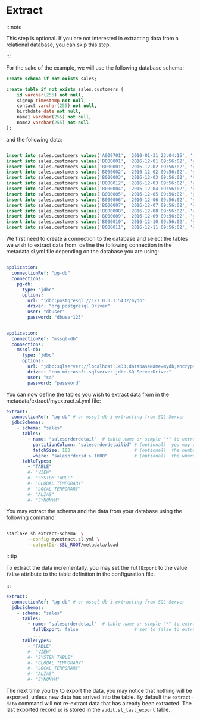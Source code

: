 # Extract



:::note

This step is optional. If you are not interested in extracting data from a relational database, you can skip this step.

:::

For the sake of the example, we will use the following database schema:

```sql
create schema if not exists sales;

create table if not exists sales.customers (
    id varchar(255) not null,
    signup timestamp not null,
    contact varchar(255) not null,
    birthdate date not null,
    name1 varchar(255) not null,
    name2 varchar(255) not null
);

```


and the following data:

```sql

insert into sales.customers values('A009701', '2010-01-31 23:04:15', 'me@home.com', '1980-10-14', 'Donald', 'Obama');
insert into sales.customers values('B000001', '2016-12-01 09:56:02', 'you@land.com', '1980-10-14', 'Barack', 'Trump');
insert into sales.customers values('B000001', '2016-12-02 09:56:02', 'you@land.com', '1980-10-14', 'Barack', 'Trump');
insert into sales.customers values('B000002', '2016-12-02 09:56:02', 'you@land.com', '1980-10-14', 'Barack', 'Trump');
insert into sales.customers values('B000003', '2016-12-03 09:56:02', 'you@land.com', '1980-10-14', 'Barack', 'Trump');
insert into sales.customers values('B000012', '2016-12-03 09:56:02', 'you@land.com', '1980-10-14', 'Barack', 'Trump');
insert into sales.customers values('B000004', '2016-12-04 09:56:02', 'you@land.com', '1980-10-14', 'Barack', 'Trump');
insert into sales.customers values('B000005', '2016-12-05 09:56:02', 'you@land.com', '1980-10-14', 'Barack', 'Trump');
insert into sales.customers values('B000006', '2016-12-06 09:56:02', 'you@land.com', '1980-10-14', 'Barack', 'Trump');
insert into sales.customers values('B000007', '2016-12-07 09:56:02', 'you@land.com', '1980-10-14', 'Barack', 'Trump');
insert into sales.customers values('B000008', '2016-12-08 09:56:02', 'you@land.com', '1980-10-14', 'Barack', 'Trump');
insert into sales.customers values('B000009', '2016-12-09 09:56:02', 'you@land.com', '1980-10-14', 'Barack', 'Trump');
insert into sales.customers values('B000010', '2016-12-10 09:56:02', 'you@land.com', '1980-10-14', 'Barack', 'Trump');
insert into sales.customers values('B000011', '2016-12-11 09:56:02', 'you@land.com', '1980-10-14', 'Barack', 'Trump');

```

We first need to create a connection to the database and select the tables we wish to extract data from.
define the following connection in the metadata.sl.yml file depending on the database you are using:

<Tabs>
<TabItem value="postgres" label="PostgreSQL">

```yaml

application:
  connectionRef: "pg-db"
  connections:
    pg-db:
      type: "jdbc"
      options:
        url: "jdbc:postgresql://127.0.0.1:5432/mydb"
        driver: "org.postgresql.Driver"
        user: "dbuser"
        password: "dbuser123"


```
</TabItem>
<TabItem value="mssql" label="SQL Server">

```yaml

application:
  connectionRef: "mssql-db"
  connections:
    mssql-db:
      type: "jdbc"
      options:
        url: "jdbc:sqlserver://localhost:1433;databaseName=mydb;encrypt=true;trustServerCertificate=true;"
        driver: "com.microsoft.sqlserver.jdbc.SQLServerDriver"
        user: "sa"
        password: "password"


```
</TabItem>
</Tabs>

You can now define the tables you wish to extract data from in the metadata/extract/myextract.sl.yml file:

```yaml
extract:
  connectionRef: "pg-db" # or mssql-db i extracting from SQL Server
  jdbcSchemas:
    - schema: "sales"
      tables:
        - name: "salesorderdetail"  # table name or simple "*" to extract all tables
          partitionColumn: "salesorderdetailid" # (optional)  you may parallelize the extraction based on this field
          fetchSize: 100                        # (optional)  the number of rows to fetch at a time
          where: "salesorderid > 1000"          # (optional)  the where clause to use to filter the data
      tableTypes:
        - "TABLE"
        #- "VIEW"
        #- "SYSTEM TABLE"
        #- "GLOBAL TEMPORARY"
        #- "LOCAL TEMPORARY"
        #- "ALIAS"
        #- "SYNONYM"
```

You may extract the schema and the data from your database using the following command:

```bash title="Extract the schema"

starlake.sh extract-schema  \
        --config myextract.sl.yml \
        --outputDir $SL_ROOT/metadata/load

```

:::tip

To extract the data incrementally, you may set the `fullExport` to the value `false` attribute to the table definition in the configuration file.

:::

```yaml {7}
extract:
  connectionRef: "pg-db" # or mssql-db i extracting from SQL Server
  jdbcSchemas:
    - schema: "sales"
      tables:
        - name: "salesorderdetail"  # table name or simple "*" to extract all tables
          fullExport: false                     # set to false to extract the data incrementally
          ...
      tableTypes:
        - "TABLE"
        #- "VIEW"
        #- "SYSTEM TABLE"
        #- "GLOBAL TEMPORARY"
        #- "LOCAL TEMPORARY"
        #- "ALIAS"
        #- "SYNONYM"
```

The next time you try to export the data, you may notice that nothing will be exported, unless new data has arrived into the table.
By default the `extract-data` command will not re-extract data that has already been extracted.
The last exported record `id` is stored in the `audit.sl_last_export` table.



